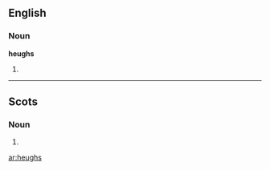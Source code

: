 ==English==

===Noun===
'''heughs'''

# {{plural of|[[heugh]]}}

----

==Scots==

===Noun===
{{sco-pl}}

# {{plural of|[[heuch]]|lang=Scots}}

[[ar:heughs]]